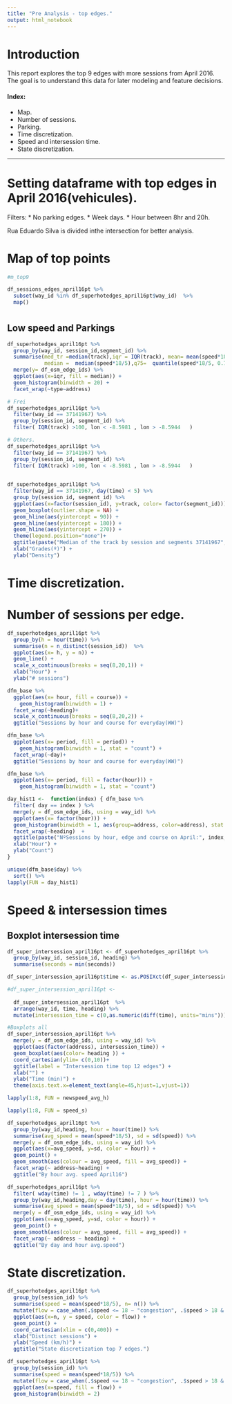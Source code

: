 ```yaml
---
title: "Pre Analysis - top edges."
output: html_notebook
---
```


<!-- The datasets to make this notebook are in SenseMyFEUP.Rmd
     The rest of the code is divided: 
          General information: April2016.Rmd 
          Timeseries code: timeseries.R
          
    df_speed_top it is on preanalysis_course.Rmd
-->

# Introduction 

This report explores the top 9 edges with more sessions from April 2016.
The goal is to understand this data for later modeling and feature decisions. 

#### Index: 

  * Map.
  * Number of sessions.
  * Parking.
  * Time discretization. 
  * Speed and intersession time.
  * State discretization. 
  
--------------------------------------------------------------------------------
# Setting dataframe with top edges in April 2016(vehicules).  
 Filters: 
  * No parking edges.
  * Week days.
  * Hour between 8hr and 20h.
  
Rua Eduardo Silva is divided inthe intersection for better analysis. 

# Map of top points 

```r
#m_top9

df_sessions_edges_april16pt %>% 
  subset(way_id %in% df_superhotedges_april16pt$way_id)  %>% 
  map()
```

#
## Low speed and Parkings

```r
df_superhotedges_april16pt %>% 
  group_by(way_id, session_id,segment_id) %>% 
  summarise(med_tr =median(track),iqr = IQR(track), mean= mean(speed*18/5),
            median =  median(speed*18/5),q75=  quantile(speed*18/5, 0.75)) %>% 
  merge(y= df_osm_edge_ids) %>% 
  ggplot(aes(x=iqr, fill = median)) +
  geom_histogram(binwidth = 20) + 
  facet_wrap(~type~address)
```


```r
# Frei 
df_superhotedges_april16pt %>% 
  filter(way_id == 37141967) %>% 
  group_by(session_id, segment_id) %>% 
  filter( IQR(track) >100, lon < -8.5981 , lon > -8.5944   ) 

# Others. 
df_superhotedges_april16pt %>% 
  filter(way_id == 37141967) %>% 
  group_by(session_id, segment_id) %>% 
  filter( IQR(track) >100, lon < -8.5981 , lon > -8.5944   ) 

  
df_superhotedges_april16pt %>% 
  filter(way_id == 37141967, day(time) < 5) %>% 
  group_by(session_id, segment_id) %>% 
  ggplot(aes(x=factor(session_id), y=track, color= factor(segment_id))) +
  geom_boxplot(outlier.shape = NA) + 
  geom_hline(aes(yintercept = 90)) + 
  geom_hline(aes(yintercept = 180)) +
  geom_hline(aes(yintercept = 270)) +
  theme(legend.position="none")+ 
  ggtitle(paste("Median of the track by session and segments 37141967", sep = " " )) + 
  xlab("Grades(º)") +
  ylab("Density") 

```

# Time discretization.

# Number of sessions per edge. 
```r
df_superhotedges_april16pt %>% 
  group_by(h = hour(time)) %>%  
  summarise(n = n_distinct(session_id))  %>% 
  ggplot(aes(x= h, y = n)) +
  geom_line() + 
  scale_x_continuous(breaks = seq(8,20,1)) +
  xlab("Hour") + 
  ylab("# sessions")
```


```r
dfm_base %>% 
  ggplot(aes(x= hour, fill = course)) + 
    geom_histogram(binwidth = 1) +
  facet_wrap(~heading)+
  scale_x_continuous(breaks = seq(8,20,2)) + 
  ggtitle("Sessions by hour and course for everyday(WW)")
```

```r
dfm_base %>% 
  ggplot(aes(x= period, fill = period)) + 
    geom_histogram(binwidth = 1, stat = "count") +
  facet_wrap(~day)+
  ggtitle("Sessions by hour and course for everyday(WW)")
```

```r
dfm_base %>% 
  ggplot(aes(x= period, fill = factor(hour))) + 
    geom_histogram(binwidth = 1, stat = "count") 

```


```r
day_hist1 <-  function(index) { dfm_base %>% 
  filter( day == index ) %>% 
  merge(y = df_osm_edge_ids, using = way_id) %>% 
  ggplot(aes(x= factor(hour))) +
  geom_histogram(binwidth = 1, aes(group=address, color=address), stat = "count") +
  facet_wrap(~heading)  +
  ggtitle(paste("NºSessions by hour, edge and course on April:", index, sep = " " )) + 
  xlab("Hour") +
  ylab("Count") 
}

unique(dfm_base$day) %>% 
  sort() %>% 
lapply(FUN = day_hist1)
```

# Speed & intersession times

## Boxplot intersession time  

```r

df_super_intersession_april16pt <- df_superhotedges_april16pt %>% 
  group_by(way_id, session_id, heading) %>% 
  summarise(seconds = min(seconds))

df_super_intersession_april16pt$time <- as.POSIXct(df_super_intersession_april16pt$seconds, origin="1970-01-01")

#df_super_intersession_april16pt <- 
  
  df_super_intersession_april16pt  %>%
  arrange(way_id, time, heading) %>% 
  mutate(intersession_time = c(0,as.numeric(diff(time), units="mins")))

```


```r
#Boxplots all 
df_super_intersession_april16pt %>%
  merge(y = df_osm_edge_ids, using = way_id) %>% 
  ggplot(aes(factor(address), intersession_time)) +
  geom_boxplot(aes(color= heading )) +
  coord_cartesian(ylim= c(0,10))+
  ggtitle(label = "Intersession time top 12 edges") + 
  xlab("") + 
  ylab("Time (min)") +
  theme(axis.text.x=element_text(angle=45,hjust=1,vjust=1))
```

```r
lapply(1:8, FUN = newspeed_avg_h)

```

```r
lapply(1:8, FUN = speed_s)
```

```r
df_superhotedges_april16pt %>% 
  group_by(way_id,heading, hour = hour(time)) %>%
  summarise(avg_speed = mean(speed*18/5), sd = sd(speed)) %>% 
  merge(y = df_osm_edge_ids, using = way_id) %>% 
  ggplot(aes(x=avg_speed, y=sd, color = hour)) +
  geom_point() +
  geom_smooth(aes(colour = avg_speed, fill = avg_speed)) +
  facet_wrap(~ address~heading) + 
  ggtitle("By hour avg. speed April16")
```

```r
df_superhotedges_april16pt %>% 
  filter( wday(time) != 1 , wday(time) != 7 ) %>% 
  group_by(way_id,heading,day = day(time), hour = hour(time)) %>% 
  summarise(avg_speed = mean(speed*18/5), sd = sd(speed)) %>% 
  merge(y = df_osm_edge_ids, using = way_id) %>% 
  ggplot(aes(x=avg_speed, y=sd, color = hour)) +
  geom_point() +
  geom_smooth(aes(colour = avg_speed, fill = avg_speed)) +
  facet_wrap(~ address ~ heading) + 
  ggtitle("By day and hour avg.speed")
```




# State discretization.

```r
df_superhotedges_april16pt %>% 
  group_by(session_id) %>% 
  summarise(speed = mean(speed*18/5), n= n()) %>% 
  mutate(flow = case_when(.$speed <= 18 ~ "congestion", .$speed > 18 & .$speed < 30 ~ "sync", .$speed >= 30 ~"free" )) %>% 
  ggplot(aes(x=n, y = speed, color = flow)) + 
  geom_point() + 
  coord_cartesian(xlim = c(0,400)) + 
  xlab("Distinct sessions") + 
  ylab("Speed (km/h)") + 
  ggtitle("State discretization top 7 edges.")
```

```r
df_superhotedges_april16pt %>% 
  group_by(session_id) %>% 
  summarise(speed = mean(speed*18/5)) %>% 
  mutate(flow = case_when(.$speed <= 18 ~ "congestion", .$speed > 18 & .$speed < 30 ~ "sync", .$speed >= 30 ~"free" )) %>% 
  ggplot(aes(x=speed, fill = flow)) + 
  geom_histogram(binwidth = 2) 
```



